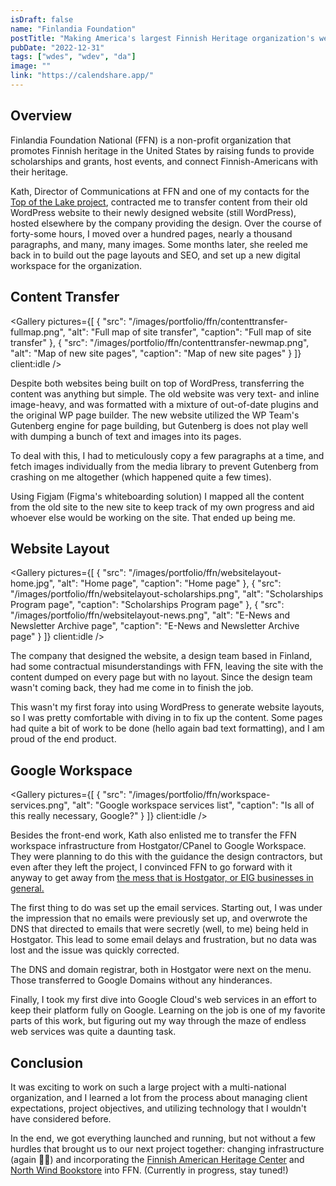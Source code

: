 ```yaml
---
isDraft: false
name: "Finlandia Foundation"
postTitle: "Making America's largest Finnish Heritage organization's website"
pubDate: "2022-12-31"
tags: ["wdes", "wdev", "da"]
image: ""
link: "https://calendshare.app/"
---
```



## Overview

Finlandia Foundation National (FFN) is a non-profit organization that promotes Finnish heritage in the United States by raising funds to provide scholarships and grants, host events, and connect Finnish-Americans with their heritage.

Kath, Director of Communications at FFN and one of my contacts for the [Top of the Lake project](/portfolio/top-of-the-lake), contracted me to transfer content from their old WordPress website to their newly designed website (still WordPress), hosted elsewhere by the company providing the design. Over the course of forty-some hours, I moved over a hundred pages, nearly a thousand paragraphs, and many, many images. Some months later, she reeled me back in to build out the page layouts and SEO, and set up a new digital workspace for the organization.

## Content Transfer

<Gallery pictures={[
    {
        "src": "/images/portfolio/ffn/contenttransfer-fullmap.png",
        "alt": "Full map of site transfer",
        "caption": "Full map of site transfer"
    },
    {
        "src": "/images/portfolio/ffn/contenttransfer-newmap.png",
        "alt": "Map of new site pages",
        "caption": "Map of new site pages"
    }
]} client:idle />

Despite both websites being built on top of WordPress, transferring the content was anything but simple. The old website was very text- and inline image-heavy, and was formatted with a mixture of out-of-date plugins and the original WP page builder. The new website utilized the WP Team's Gutenberg engine for page building, but Gutenberg is does not play well with dumping a bunch of text and images into its pages.

To deal with this, I had to meticulously copy a few paragraphs at a time, and fetch images individually from the media library to prevent Gutenberg from crashing on me altogether (which happened quite a few times).

Using Figjam (Figma's whiteboarding solution) I mapped all the content from the old site to the new site to keep track of my own progress and aid whoever else would be working on the site. That ended up being me.

## Website Layout

<Gallery pictures={[
    {
        "src": "/images/portfolio/ffn/websitelayout-home.jpg",
        "alt": "Home page",
        "caption": "Home page"
    },
    {
        "src": "/images/portfolio/ffn/websitelayout-scholarships.png",
        "alt": "Scholarships Program page",
        "caption": "Scholarships Program page"
    },
    {
        "src": "/images/portfolio/ffn/websitelayout-news.png",
        "alt": "E-News and Newsletter Archive page",
        "caption": "E-News and Newsletter Archive page"
    }
]} client:idle />

The company that designed the website, a design team based in Finland, had some contractual misunderstandings with FFN, leaving the site with the content dumped on every page but with no layout. Since the design team wasn't coming back, they had me come in to finish the job.

This wasn't my first foray into using WordPress to generate website layouts, so I was pretty comfortable with diving in to fix up the content. Some pages had quite a bit of work to be done (hello again bad text formatting), and I am proud of the end product.

## Google Workspace

<Gallery pictures={[
    {
        "src": "/images/portfolio/ffn/workspace-services.png",
        "alt": "Google workspace services list",
        "caption": "Is all of this really necessary, Google?"
    }
]} client:idle />

Besides the front-end work, Kath also enlisted me to transfer the FFN workspace infrastructure from Hostgator/CPanel to Google Workspace. They were planning to do this with the guidance the design contractors, but even after they left the project, I convinced FFN to go forward with it anyway to get away from [the mess that is Hostgator, or EIG businesses in general.](https://www.addwp.com/why-people-hate-eig-companies/)

The first thing to do was set up the email services. Starting out, I was under the impression that no emails were previously set up, and overwrote the DNS that directed to emails that were secretly (well, to me) being held in Hostgator. This lead to some email delays and frustration, but no data was lost and the issue was quickly corrected.

The DNS and domain registrar, both in Hostgator were next on the menu. Those transferred to Google Domains without any hinderances.

Finally, I took my first dive into Google Cloud's web services in an effort to keep their platform fully on Google. Learning on the job is one of my favorite parts of this work, but figuring out my way through the maze of endless web services was quite a daunting task.

## Conclusion

It was exciting to work on such a large project with a multi-national organization, and I learned a lot from the process about managing client expectations, project objectives, and utilizing technology that I wouldn't have considered before.

In the end, we got everything launched and running, but not without a few hurdles that brought us to our next project together: changing infrastructure (again 🤦‍♂️) and incorporating the <a href="https://www.finlandia.edu/fahc" target="_blank">Finnish American Heritage Center</a> and <a href="https://bookstore.finlandia.edu" target="_blank">North Wind Bookstore</a> into FFN. (Currently in progress, stay tuned!)
